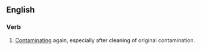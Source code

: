 ==English==

===Verb===
{{en-verb|recontaminates|recontaminating|recontaminated|recontaminated}}

#[[contaminate|Contaminating]] again, especially after cleaning of original contamination.